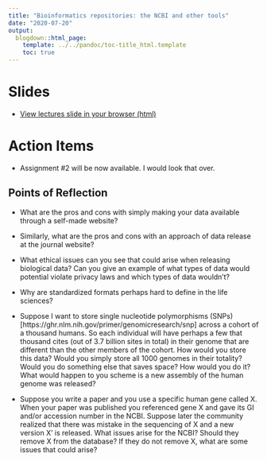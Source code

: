 ```yaml
---
title: "Bioinformatics repositories: the NCBI and other tools"
date: "2020-07-20"
output:
  blogdown::html_page:
    template: ../../pandoc/toc-title_html.template
    toc: true
---
```


# Slides

- [View lectures slide in your browser (html)](/slides/07-slides.html)


# Action Items

- Assignment #2 will be now available. I would look that over.





## Points of Reflection

- What are the pros and cons with simply making your data available through a self-made website? 

- Similarly, what are the pros and cons with an approach of data release at the journal website?

- What ethical issues can you see that could arise when releasing biological data? Can you
give an example of what types of data would potential violate privacy laws and which types of data
wouldn't?

- Why are standardized formats perhaps hard to define in the life sciences?

- Suppose I want to store single nucleotide polymorphisms (SNPs)[https://ghr.nlm.nih.gov/primer/genomicresearch/snp] across a cohort of a thousand humans. So each individual will have  perhaps a few that thousand cites (out of 3.7 billion sites in total) in their genome that are different than the other  members of the cohort. How would you store this data? Would you simply store all 1000 genomes in their totality? Would you do something else that saves space? How would you do it? What would happen to you scheme is a new assembly of the human genome was released?

- Suppose you write a paper and you use a specific human gene called X. When your paper was published you referenced gene X and gave its GI and/or accession number in the NCBI. Suppose later the community realized that there was mistake in the sequencing of X and a new version X' is released. What issues arise for the NCBI? Should they remove X from the database? If they do not remove X, what are some issues that could arise? 


